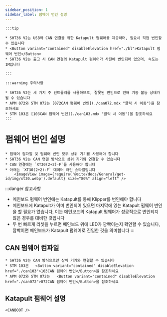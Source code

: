 ```yaml
---
sidebar_position: 1
sidebar_label: 펌웨어 번인 설명
---
```







    :::tip

    * SHT36 V2는 USB와 CAN 연결을 위한 Katapult 펌웨어를 제공하며, 필요시 직접 번인할 수 있습니다
    * <Button variant="contained" disableElevation href="./bl">Katapult 펌웨어 번인</Button>
    * SHT36 V2는 출고 시 CAN 연결의 Katapult 펌웨어가 사전에 번인되어 있으며, 속도는 1M입니다

    :::

    :::warning 주의사항

    * SHT36 V2는 세 가지 주 컨트롤러를 사용하므로, 잘못된 번인으로 인해 기동 불능 상태가 될 수 있습니다
    * APM 072와 STM 072는 [072CAN 펌웨어 번인](./can072.mdx "클릭 시 이동")을 참조하세요
    * STM 103은 [103CAN 펌웨어 번인](./can103.mdx "클릭 시 이동")을 참조하세요
    :::


# 펌웨어 번인 설명

    * 펌웨어 컴파일 및 펌웨어 번인 모두 상위 기기를 사용해야 합니다
    * SHT36 V2는 CAN 연결 방식으로 상위 기기와 연결할 수 있습니다
    * CAN 연결에는 `XT30(2+2)-F`를 사용해야 합니다
    * 아래는 `XT30(2+2)-F` 데이터 라인 스타일입니다
        <ImageView image={require('@site/docs/General/get-id/img/xt30.webp').default} size="80%" align="left" />

:::danger 참고사항
* 메인보드 펌웨어 번인에는 Katapult를 통해 Klipper를 번인해야 합니다
* 메인보드에 Katapult가 이미 번인되어 있으면 마지막에 있는 Katapult 펌웨어 번인을 할 필요가 없습니다, 이는 메인보드의 Katapult 펌웨어가 성공적으로 번인되지 않은 경우를 대비한 것입니다
* 두 번 빠르게 리셋을 누르면 메인보드 위에 LED가 깜빡이는지 확인할 수 있습니다, 깜빡이면 메인보드가 Katapult 펌웨어로 진입한 것을 의미합니다
:::

## CAN 펌웨어 컴파일

    * SHT36 V2는 CAN 방식으로만 상위 기기와 연결할 수 있습니다
    * STM 103은   <Button variant="contained" disableElevation href="./can103">103CAN 펌웨어 번인</Button>을 참조하세요
    * APM 072와 STM 072는   <Button variant="contained" disableElevation href="./can072">072CAN 펌웨어 번인</Button>을 참조하세요

## Katapult 펌웨어 설명
    
    <CANBOOT />
